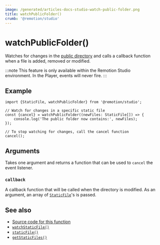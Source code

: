 ```yaml
---
image: /generated/articles-docs-studio-watch-public-folder.png
title: watchPublicFolder()
crumb: '@remotion/studio'
---
```


# watchPublicFolder()<AvailableFrom v="4.0.154"/>

Watches for changes in the [public directory](/docs/terminology/public-dir) and calls a callback function when a file is added, removed or modified.

:::note
This feature is only available within the Remotion Studio environment. In the Player, events will never fire.
:::

## Example

```tsx twoslash title="example.tsx"
import {StaticFile, watchPublicFolder} from '@remotion/studio';

// Watch for changes in a specific static file
const {cancel} = watchPublicFolder((newFiles: StaticFile[]) => {
	console.log('The public folder now contains:', newFiles);
});

// To stop watching for changes, call the cancel function
cancel();
```

## Arguments

Takes one argument and returns a function that can be used to `cancel` the event listener.

### `callback`

A callback function that will be called when the directory is modified. As an argument, an array of [`StaticFile`](/docs/getstaticfiles#api)'s is passed.

## See also

- [Source code for this function](https://github.com/remotion-dev/remotion/blob/main/packages/studio/src/api/watch-public-folder.ts)
- [`watchStaticFile()`](/docs/studio/watch-static-file)
- [`staticFile()`](/docs/staticfile)
- [`getStaticFiles()`](/docs/studio/get-static-files)

